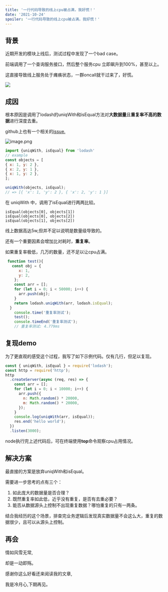 ```yaml
---
title: '一行代码导致的线上cpu被占满，我好慌！'
date: '2021-10-24'
spoiler: '一行代码导致的线上cpu被占满，我好慌！'
---
```




##  背景
近期开发的模块上线后，测试过程中发现了一个bad case。

前端调用了一个查询服务接口，然后整个服务cpu 立即飙升到100%，甚至以上。

这直接导致线上服务处于瘫痪状态，一群oncall就干过来了，好慌。

![](https://p3-juejin.byteimg.com/tos-cn-i-k3u1fbpfcp/3144d6c798f14e0c85c7b4cd3fcc1a6e~tplv-k3u1fbpfcp-zoom-1.image)

## 成因

根本原因是调用了lodash的uniqWith和isEqual方法对**大数据量**且**重复率不高的数据**进行深度去重。

github上也有一个相关的[issue.](https://github.com/lodash/lodash/issues/5254)


![image.png](https://p3-juejin.byteimg.com/tos-cn-i-k3u1fbpfcp/defd2c10c1b84546ab159ae1c3e5e6c6~tplv-k3u1fbpfcp-watermark.image?)


```js
import {uniqWith, isEqual} from 'lodash'
// example
const objects = [ 
{ x: 1, y: 2 }, 
{ x: 2, y: 1 },
{ x: 1, y: 2 },
]; 

uniqWith(objects, isEqual); 
// => [{ 'x': 1, 'y': 2 }, { 'x': 2, 'y': 1 }]
```
在 uniqWith 中，调用了isEqual进行两两比较。

```
isEqual(objects[0], objects[1])
isEqual(objects[0], objects[2])
isEqual(objects[1], objects[2])
```
线上数据高达5w,但并不足以说明是数量级导致的。

还有一个重要因素会增加比对耗时，**重复率**。

如果重复率极低，几万的数量，还不足以让cpu占满。


```js
 function test(){
   const obj = {
      x: 1,
      y: 2,
    };
    const arr = [];
    for (let i = 0; i < 50000; i++) {
      arr.push(obj);
    }
    return lodash.uniqWith(arr, lodash.isEqual);
  }
    console.time('重复率测试');
    test();
    console.timeEnd('重复率测试');
    // 重复率测试: 4.779ms
```


## 复现demo

为了更直观的感受这个过程，我写了如下示例代码。仅有几行，但足以复现。

```js
const { uniqWith, isEqual } = require('lodash');
const http = require('http');
http
  .createServer(async (req, res) => {
    const arr = [];
    for (let i = 0; i < 10000; i++) {
      arr.push({
        n: Math.random() * 20000,
        m: Math.random() * 20000,
      });
    }
    console.log(uniqWith(arr, isEqual));
    res.end('hello world');
  })
  .listen(3000);

```

node执行完上述代码后，可在终端使用**top**命令观察cpu占用情况。


## 解决方案

最直接的方案是放弃uniqWith和isEqual。

需要进一步思考的点有三个：

1. 如此庞大的数据量是否合理？
2. 既然重复率如此低，近乎没有重复，是否有去重必要？
3. 能否从数据源头上控制不出现重复数据？哪怕重复的只有一两条。


结合我经历的这个场景，排查完业务逻辑后发现真实数据量不会这么大，重复的数据很少，且可以从源头上控制。

## 再会

情如风雪无常,

却是一动即殇。

感谢你这么好看还来阅读我的文章,

我是冷月心,下期再见。